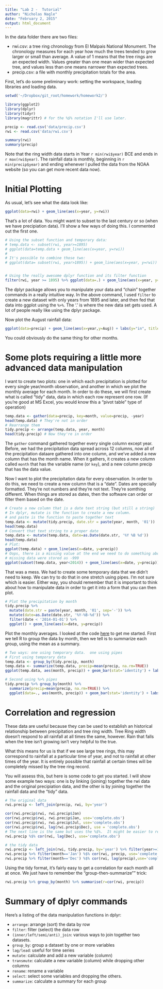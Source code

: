 ```yaml
---
title: "Lab 2 -  Tutorial"
author: "Nicholas Nagle"
date: "February 2, 2015"
output: html_document
---
```

In the data folder there are two files:

 - rwi.csv: a tree ring chronology from El Malpais National Monument.  The chronology measures for each year how much the trees tended to grow larger or small than average.  A value of 1 means that the tree rings are an expected width.  Values greater than one mean wider than expected tree, and values less than one means narrower than expected trees. 
 - precip.csv: a file with monthly precipitation totals for the area.

First, let's do some preliminary work: setting the workspace, loading libraries and loading data.
```r
setwd('~/Dropbox/git_root/homework/homework2/')
```



```r
library(ggplot2)
library(dplyr)
library(tidyr)
library(magrittr) # for the %$% notation I'll use later.
```

```r
precip <- read.csv('data/precip.csv')
rwi <- read.csv('data/rwi.csv')

summary(rwi)
summary(precip)
```

Note that the ring width data starts in Year `r min(rwi$year)` BCE and ends in `r max(rwi$year)`.  The rainfall data is monthly, beginning in `r min(precip$year)` and ending whenever I pulled the data from the NOAA website (so you can get more recent data now).

# Initial Plotting
As usual, let's see what the data look like:
```r
ggplot(data=rwi) + geom_line(aes(x=year, y=rwi))
```

That's a lot of data.  You might want to subset to the last century or so (when we have precipiation data).  I'll show a few ways of doing this.  I commented out the first one.
```r
# Using the subset function and temporary data:
# temp.data <- subset(rwi, year>=1895)
# ggplot(data=temp.data + geom_line(aes(x=year, y=rwi))
#
# It's possible to combine those two:
# ggplot(data= subset(rwi, year>1895)) + geom_line(aes(x=year, y=rwi))


# Using the really awesome dplyr function and its filter function
filter(rwi, year >= 1895) %>% ggplot(data=.) + geom_line(aes(x=year, y=rwi))
```

The dplyr package allows you to manipulate your data and "chain" together commands in a really intuitive way.  In the above command, I used `filter` to create a new dataset with only years from 1895 and later, and then fed that data into ggplot using the `%>%`.  The '.' is where the new data set gets used.  A lot of people really like using the dplyr package.

Now plot the August rainfall data:
```r
ggplot(data=precip) + geom_line(aes(x=year,y=Aug)) + labs(y="in", title="August Precipitation")
```

You could obviously do the same thing for other months.


# Some plots requiring a little more advanced data manipulation
I want to create two plots: one in which each precipitation is plotted for every single year/month observation, and another in which we plot the monthly average for each month.  In order to do these, we will first create what is called "tidy" data, data in which each row represent one row. (If you're good at MS Excel, you would know this a "pivot table" type of operation)


```r
temp.data <- gather(data=precip, key=month, value=precip, -year)
head(temp.data) # They're not in order
# Rearrange them
tidy.precip <- arrange(temp.data, year, month)
head(tidy.precip) # Now they're in order
```
The `gather` command gathered together every single column except year.  Before, we had the precipitation data spread across 12 columns, now all of the precipitation dataare gathered into one column, and we've added a new column that has the month name.  When it gathers, it creates a new column called `month` that has the variable name (or `key`), and a new column precip that has the data value.

Now I want to plot the precipitation data for every observation.  In order to do this, we need to create a new column that is a "date".  Dates are specially formatted. They're not numbers and they're not text.  They're somthing different.  When things are stored as dates, then the software can order or filter them based on the date.

```r
# Create a new column that is a date text string (but still a string)
# In dplyr, mutate is the function to create a new column.
# and paste is the function to paste together text
temp.data <- mutate(tidy.precip, date.str = paste(year, month, '01'))
head(temp.data)
# Convert that text string to a proper date
temp.data <- mutate(temp.data, date=as.Date(date.str, '%Y %B %d'))
head(temp.data)
# Plot:
ggplot(temp.data) + geom_line(aes(x=date, y=precip))
# Oops, there is a missing value at the end we need to do something about.
# missing data were stored as -999
ggplot(subset(temp.data, year<2014)) + geom_line(aes(x=date, y=precip))
```

That was a mess.  We had to create some temporary data that we didn't need to keep.  We can try to do that in one stretch using pipes.  I'm not sure which is easier.  Either way, you should remember that it is important to think about how to manipulate data in order to get it into a form that you can then plot.



```r
# Plot the precipitation by month
tidy.precip %>% 
  mutate(date.str = paste(year, month, '01', sep='-')) %>%
  mutate(date=as.Date(date.str, '%Y-%B-%d')) %>%
  filter(date < '2014-01-01') %>%
  ggplot() + geom_line(aes(x=date, y=precip))  
```

Plot the monthly averages.  I looked at the code [here](http://www.r-bloggers.com/do-your-data-janitor-work-like-a-boss-with-dplyr/) to get me started.  First we tell R to group the data by month, then we tell is to summarize each group, using the mean as a summary.

```r
# Two ways: one using temporary data.  one using pipes
# First using temporary data
temp.data <- group_by(tidy.precip, month)
temp.data <- summarize(temp.data, precip=mean(precip, na.rm=TRUE))
ggplot(temp.data, aes(month, precip)) + geom_bar(stat='identity') + labs(y='Precipitation (in)')

# Second using %>% pipes
tidy.precip %>% group_by(month) %>%
  summarize(precip=mean(precip, na.rm=TRUE)) %>%
  ggplot(data=., aes(month, precip)) + geom_bar(stat='identity') + labs(y='Precipitation (in)')
```

# Correlation and regression
These data are useful because they can be used to establish an historical relationship between precipitation and tree ring width.  Tree Ring width doesn't respond to all rainfall at all times the same, however.  Rain that falls when the tree isn't growing isn't very helpful to the true.

What this means for us is that if we see large tree rings, this may correspond to rainfall at a particular time of year, and not to rainfall at other times of the year.  It is entirely possible that rainfall at certain times will be completely missed by the tree ring record.

You will assess this, but here is some code to get you started.  I will show some example two ways: one is by linking (joining) together the rwi data and the original precipiation data, and the other is by joining together the rainfall data and the "tidy" data.

```r
# The original data
rwi.precip <- left_join(precip, rwi, by='year') 

cor(rwi.precip$rwi, rwi.precip$Jan)
cor(rwi.precip$rwi, rwi.precip$Jan, use='complete.obs')
cor(rwi.precip$rwi, rwi.precip$Jul, use='complete.obs')
cor(rwi.precip$rwi, lag(rwi.precip$Dec), use = 'complete.obs')
# The next line is the same but uses the %$%.  It might be easier to read or write
rwi.precip %$% cor(rwi, lag(Dec), use='complete.obs') 

```

```r
# the tidy data
rwi.precip <- left_join(rwi, tidy.precip, by='year') %>% filter(year>=1895)
rwi.precip %>% filter(month=='Jan') %$% cor(rwi, precip, use='complete.obs')
rwi.precip %>% filter(month=='Dec') %$% cor(rwi, lag(precip),use='complete.obs')
```

Using the tidy format, it's fairly easy to get a correlation for each month all at once.  We just have to remember the "group-then-summarize"" trick:
```r
rwi.precip %>% group_by(month) %>% summarise(r=cor(rwi, precip))
```

# Summary of dplyr commands
Here's a listing of the data manipulation functions in dplyr:

 - `arrange`: arrange (sort) the data by row
 - `filter`: filter (select) the data row
 - `(inner/left/semi/anti)_join`: various ways to join together two datasets.
 - `group_by`: group a dataset by one or more variables
 - `lag/lead`: useful for time series
 - `mutate`: calculate and add a new variable (column)
 - `transmute`: calculate a new variable (column) while dropping other columns
 - `rename`: rename a variable
 - `select`: select some variables and dropping the others.
 - `summarize`: calculate a summary for each group